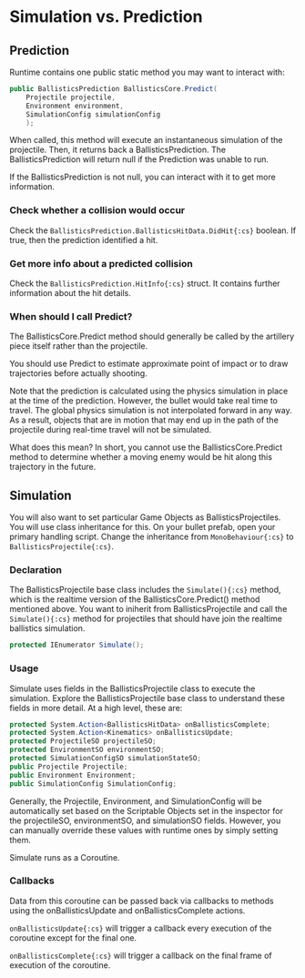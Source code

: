 # Simulation vs. Prediction

## Prediction

Runtime contains one public static method you may want to interact with:

```cs
public BallisticsPrediction BallisticsCore.Predict(
    Projectile projectile, 
    Environment environment, 
    SimulationConfig simulationConfig
    );
```

When called, this method will execute an instantaneous simulation of the projectile. Then, it returns back a BallisticsPrediction.
The BallisticsPrediction will return null if the Prediction was unable to run.

If the BallisticsPrediction is not null, you can interact with it to get more information.

### Check whether a collision would occur

Check the `BallisticsPrediction.BallisticsHitData.DidHit{:cs}` boolean. If true, then the prediction identified a hit.

### Get more info about a predicted collision

Check the `BallisticsPrediction.HitInfo{:cs}` struct. It contains further information about the hit details.

### When should I call Predict?

The BallisticsCore.Predict method should generally be called by the artillery piece itself rather than the projectile.

You should use Predict to estimate approximate point of impact or to draw trajectories before actually shooting.

Note that the prediction is calculated using the physics simulation in place at the time of the prediction. However, the bullet would take real time to travel. The global physics simulation is not interpolated forward in any way. As a result, objects that are in motion that may end up in the path of the projectile during real-time travel will not be simulated.

What does this mean? In short, you cannot use the BallisticsCore.Predict method to determine whether a moving enemy would be hit along this trajectory in the future.

## Simulation

You will also want to set particular Game Objects as BallisticsProjectiles. You will use class inheritance for this. On your bullet prefab, open your primary handling script. Change the inheritance from `MonoBehaviour{:cs}` to `BallisticsProjectile{:cs}`.

### Declaration

The BallisticsProjectile base class includes the `Simulate(){:cs}` method, which is the realtime version of the BallisticsCore.Predict() method mentioned above. You want to iniherit from BallisticsProjectile and call the `Simulate(){:cs}` method for projectiles that should have join the realtime ballistics simulation.

```cs
protected IEnumerator Simulate();
```

### Usage

Simulate uses fields in the BallisticsProjectile class to execute the simulation. Explore the BallisticsProjectile base class to understand these fields in more detail. At a high level, these are:

```cs
protected System.Action<BallisticsHitData> onBallisticsComplete;
protected System.Action<Kinematics> onBallisticsUpdate;
protected ProjectileSO projectileSO;
protected EnvironmentSO environmentSO;
protected SimulationConfigSO simulationStateSO;
public Projectile Projectile;
public Environment Environment;
public SimulationConfig SimulationConfig;
```

Generally, the Projectile, Environment, and SimulationConfig will be automatically set based on the Scriptable Objects set in the inspector for the projectileSO, environmentSO, and simulationSO fields. However, you can manually override these values with runtime ones by simply setting them.

Simulate runs as a Coroutine.

### Callbacks

Data from this coroutine can be passed back via callbacks to methods using the onBallisticsUpdate and onBallisticsComplete actions.

`onBallisticsUpdate{:cs}` will trigger a callback every execution of the coroutine except for the final one.

`onBallisticsComplete{:cs}` will trigger a callback on the final frame of execution of the coroutine.
